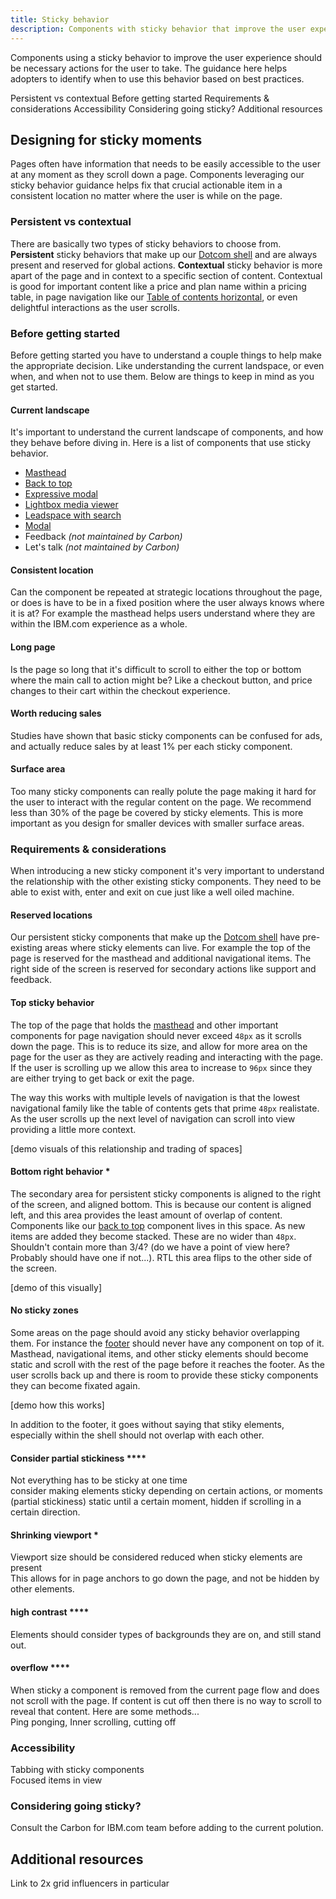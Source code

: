 ```yaml
---
title: Sticky behavior
description: Components with sticky behavior that improve the user experience are necessary actions for the user to take. The guidance here helps adopters to identify when to use this behavior based on best practices.
---
```


<PageDescription>

Components using a sticky behavior to improve the user experience should be necessary actions for the user to take. The guidance here helps adopters to identify when to use this behavior based on best practices.

</PageDescription>

<AnchorLinks>

<AnchorLink>Persistent vs contextual</AnchorLink>
<AnchorLink>Before getting started</AnchorLink>
<AnchorLink>Requirements & considerations</AnchorLink>
<AnchorLink>Accessibility</AnchorLink>
<AnchorLink>Considering going sticky?</AnchorLink>
<AnchorLink>Additional resources</AnchorLink>

</AnchorLinks>

## Designing for sticky moments

Pages often have information that needs to be easily accessible to the user at any moment as they scroll down a page. Components leveraging our sticky behavior guidance helps fix that crucial actionable item in a consistent location no matter where the user is while on the page.

### Persistent vs contextual

There are basically two types of sticky behaviors to choose from. **Persistent** sticky behaviors that make up our [Dotcom shell](/components/dotcom-shell) and are always present and reserved for global actions. **Contextual** sticky behavior is more apart of the page and in context to a specific section of content. Contextual is good for important content like a price and plan name within a pricing table, in page navigation like our [Table of contents horizontal](/components/table-of-contents#vertical-with-heading-content), or even delightful interactions as the user scrolls.

### Before getting started

Before getting started you have to understand a couple things to help make the appropriate decision. Like understanding the current landspace, or even when, and when not to use them. Below are things to keep in mind as you get started.

#### Current landscape

It's important to understand the current landscape of components, and how they behave before diving in. Here is a list of components that use sticky behavior.

- [Masthead](/components/masthead)
- [Back to top](/components/back-to-top)
- [Expressive modal](/components/expressive-modal)
- [Lightbox media viewer](/components/lightbox-media-viewer)
- [Leadspace with search](/components/lead-space-search)
- [Modal](https://www.carbondesignsystem.com/components/modal/usage/)
- Feedback _(not maintained by Carbon)_
- Let's talk _(not maintained by Carbon)_

#### Consistent location

Can the component be repeated at strategic locations throughout the page, or does is have to be in a fixed position where the user always knows where it is at? For example the masthead helps users understand where they are within the IBM.com experience as a whole.

#### Long page

Is the page so long that it's difficult to scroll to either the top or bottom where the main call to action might be? Like a checkout button, and price changes to their cart within the checkout experience.

#### Worth reducing sales

Studies have shown that basic sticky components can be confused for ads, and actually reduce sales by at least 1% per each sticky component.

#### Surface area

Too many sticky components can really polute the page making it hard for the user to interact with the regular content on the page. We recommend less than 30% of the page be covered by sticky elements. This is more important as you design for smaller devices with smaller surface areas.

### Requirements & considerations

When introducing a new sticky component it's very important to understand the relationship with the other existing sticky components. They need to be able to exist with, enter and exit on cue just like a well oiled machine.

#### Reserved locations

Our persistent sticky components that make up the [Dotcom shell](/components/dotcom-shell) have pre-existing areas where sticky elements can live. For example the top of the page is reserved for the masthead and additional navigational items. The right side of the screen is reserved for secondary actions like support and feedback.

#### Top sticky behavior

The top of the page that holds the [masthead](/components/masthead) and other important components for page navigation should never exceed `48px` as it scrolls down the page. This is to reduce its size, and allow for more area on the page for the user as they are actively reading and interacting with the page. If the user is scrolling up we allow this area to increase to `96px` since they are either trying to get back or exit the page.

The way this works with multiple levels of navigation is that the lowest navigational family like the table of contents gets that prime `48px` realistate. As the user scrolls up the next level of navigation can scroll into view providing a little more context.

[demo visuals of this relationship and trading of spaces]

#### Bottom right behavior **\***

The secondary area for persistent sticky components is aligned to the right of the screen, and aligned bottom. This is because our content is aligned left, and this area provides the least amount of overlap of content. Components like our [back to top](/components/back-to-top) component lives in this space. As new items are added they become stacked. These are no wider than `48px`. Shouldn't contain more than 3/4? (do we have a point of view here? Probably should have one if not...). RTL this area flips to the other side of the screen.

[demo of this visually]

#### No sticky zones

Some areas on the page should avoid any sticky behavior overlapping them. For instance the [footer](/components/footer) should never have any component on top of it. Masthead, navigational items, and other sticky elements should become static and scroll with the rest of the page before it reaches the footer. As the user scrolls back up and there is room to provide these sticky components they can become fixated again.

[demo how this works]

In addition to the footer, it goes without saying that stiky elements, especially within the shell should not overlap with each other.

#### Consider partial stickiness \*\*\*\*

Not everything has to be sticky at one time  
consider making elements sticky depending on certain actions, or moments (partial stickiness) static until a certain moment, hidden if scrolling in a certain direction.

#### Shrinking viewport **\***

Viewport size should be considered reduced when sticky elements are present  
This allows for in page anchors to go down the page, and not be hidden by other elements.

#### high contrast \*\*\*\*

Elements should consider types of backgrounds they are on, and still stand out.

#### overflow \*\*\*\*

When sticky a component is removed from the current page flow and does not scroll with the page. If content is cut off then there is no way to scroll to reveal that content. Here are some methods...  
Ping ponging, Inner scrolling, cutting off

### Accessibility

Tabbing with sticky components  
Focused items in view

### Considering going sticky?

Consult the Carbon for IBM.com team before adding to the current polution.

## Additional resources

Link to 2x grid influencers in particular
